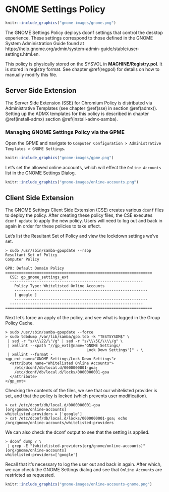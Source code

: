 # GNOME Settings Policy {#gnome}

```r
knitr::include_graphics("gnome-images/gnome.png")
```

The GNOME Settings Policy deploys dconf settings that control the desktop experience. These settings correspond to those defined in the GNOME System Administration Guide found at https://help.gnome.org/admin/system-admin-guide/stable/user-settings.html.en.

This policy is physically stored on the SYSVOL in **MACHINE/Registry.pol**. It is stored in registry format. See chapter \@ref(regpol) for details on how to manually modify this file.

## Server Side Extension

The Server Side Extension (SSE) for Chromium Policy is distributed via Administrative Templates (see chapter \@ref(sse) in section \@ref(admx)). Setting up the ADMX templates for this policy is described in chapter \@ref(install-admx) section \@ref(install-admx-samba).

### Managing GNOME Settings Policy via the GPME

Open the GPME and navigate to `Computer Configuration > Administrative Templates > GNOME Settings`.

```r
knitr::include_graphics("gnome-images/gpme.png")
```

Let's set the allowed online accounts, which will effect the `Online Accounts` list in the GNOME Settings Dialog.

```r
knitr::include_graphics("gnome-images/online-accounts.png")
```

## Client Side Extension

The GNOME Settings Client Side Extension (CSE) creates various `dconf` files to deploy the policy. After creating these policy files, the CSE executes `dconf update` to apply the new policy. Users will need to log out and back in again in order for these policies to take effect.

Let's list the Resultant Set of Policy and view the lockdown settings we've set.

```
> sudo /usr/sbin/samba-gpupdate --rsop
Resultant Set of Policy
Computer Policy

GPO: Default Domain Policy
=================================================================
  CSE: gp_gnome_settings_ext
  -----------------------------------------------------------
    Policy Type: Whitelisted Online Accounts
    -----------------------------------------------------------
    [ google ]
    -----------------------------------------------------------
  -----------------------------------------------------------
=================================================================
```

Next let’s force an apply of the policy, and see what is logged in the Group Policy Cache.

```
> sudo /usr/sbin/samba-gpupdate --force
> sudo tdbdump /var/lib/samba/gpo.tdb -k "TESTSYSDM$" \
 | sed -r "s/\\\22/\"/g" | sed -r "s/\\\5C/\\\\/g" \
 | xmllint --xpath "//gp_ext[@name='GNOME Settings/
                                    Lock Down Settings']" - \
 | xmllint --format -
<gp_ext name="GNOME Settings/Lock Down Settings">
  <attribute name="Whitelisted Online Accounts">
    /etc/dconf/db/local.d/0000000001-goa;
    /etc/dconf/db/local.d/locks/0000000001-goa
  </attribute>
</gp_ext>
```

Checking the contents of the files, we see that our whitelisted provider is set, and that the policy is locked (which prevents user modification).

```
> cat /etc/dconf/db/local.d/0000000001-goa
[org/gnome/online-accounts]
whitelisted-providers = ['google']
> cat /etc/dconf/db/local.d/locks/0000000001-goa; echo
/org/gnome/online-accounts/whitelisted-providers
```

We can also check the dconf output to see that the setting is applied.

```
> dconf dump / \
 | grep -E "(whitelisted-providers|org/gnome/online-accounts)"
[org/gnome/online-accounts]
whitelisted-providers=['google']
```

Recall that it's necessary to log the user out and back in again. After which, we can check the GNOME Settings dialog and see that `Online Accounts` are restricted as requested.

```r
knitr::include_graphics("gnome-images/online-accounts-gnome.png")
```
